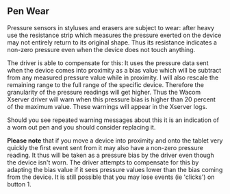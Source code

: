 == Pen Wear ==

Pressure sensors in styluses and erasers are subject to wear: after heavy use the resistance strip which measures the pressure exerted on the device may not entirely return to its original shape. Thus its resistance indicates a non-zero pressure even when the device does not touch anything. 

The driver is able to compensate for this: It uses the pressure data sent when the device comes into proximity as a bias value which will be subtract from any measured pressure value while in proximity. I will also rescale the remaining range to the full range of the specific device. Therefore the granularity of the pressure readings will get higher. Thus the Wacom Xserver driver will warn when this pressure bias is higher than 20 percent of the maximum value. These warnings will appear in the Xserver logs.

Should you see repeated warning messages about this it is an indication of a worn out pen and you should consider replacing it.

'''Please note''' that if you move a device into proximity and onto the tablet very quickly the first event sent from it may also have a non-zero pressure reading. It thus will be taken as a pressure bias by the driver even though the device isn't worn. The driver attempts to compensate for this by adapting the bias value if it sees pressure values lower than the bias coming from the device. It is still possible that you may lose events (ie 'clicks') on button 1.